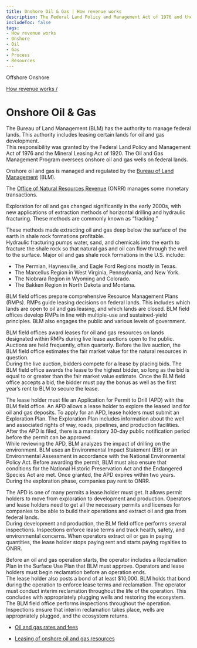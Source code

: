 ```yaml
---
title: Onshore Oil & Gas | How revenue works
description: The Federal Land Policy and Management Act of 1976 and the Mineral Leasing Act of 1920 grant BLM the authority to manage federal lands, including leasing certain lands for oil and gas development. The Oil and Gas Management Program oversees onshore oil and gas wells on federal lands.
includeToc: false
tags:
- How revenue works
- Onshore
- Oil
- Gas
- Process
- Resources
---
```


<PageTabs>
  <PageTab alt={'Navigate to Offshore Oil and Gas'} to={'/how-revenue-works/offshore-oil-gas/'}>
    Offshore
  </PageTab>
  <PageTab>
    Onshore
  </PageTab>
</PageTabs>
<Box bgcolor='primary.main'>
<Container maxWidth="lg">
<Grid container alignItems='center'>
<Grid item xs={12} sm={8}>
<Box p={3} pl={0}>

[How revenue works /](/how-revenue-works/)

# Onshore Oil & Gas

The Bureau of Land Management (BLM) has the authority to manage federal lands. This authority includes leasing certain lands for oil and gas development.
<br />
This responsibility was granted by the Federal Land Policy and Management Act of 1976 and the Mineral Leasing Act of 1920. The Oil and Gas Management Program oversees onshore oil and gas wells on federal lands.

</Box>
</Grid>
<Grid container xs={12} sm={4} >
<Box p={3} border={4} borderTop={0} borderBottom={0} borderColor='white'>
<Grid container xs={12}>
<Grid item xs={8}>

Onshore oil and gas is managed and regulated by the [Bureau of Land Management](https://www.blm.gov/) (BLM).

</Grid>
<Grid item xs={4}>
<Box p={4}><BlmLogoImg></BlmLogoImg></Box>
</Grid>
<Grid item xs={8}>

The [Office of Natural Resources Revenue](http://www.onrr.gov/) (ONRR) manages some monetary transactions.

</Grid>
<Grid item xs={4}>
<Box p={4}><OnrrLogoImg></OnrrLogoImg></Box>
</Grid>
</Grid>
</Box>
</Grid>
</Grid>

</Container>
</Box>

<OnshoreOilGasBackground>

<Grid container spacing={2} alignItems='flex-start'>
<Grid item xs={12} sm={4}>
<Box p={9} m={9}  display={{ xs: 'none', sm: 'block' }}/>
<Box p={8} display={{ xs: 'block', sm: 'none' }}/>
<DidYouKnowCard>

Exploration for oil and gas changed significantly in the early 2000s, with new applications of extraction methods of horizontal drilling and hydraulic fracturing. These methods are commonly known as “fracking.”

<CollapsibleContent>

These methods made extracting oil and gas deep below the surface of the earth in shale rock formations profitable.
<br />
Hydraulic fracturing pumps water, sand, and chemicals into the earth to fracture the shale rock so that natural gas and oil can flow through the well to the surface. 
Major oil and gas shale rock formations in the U.S. include:

- The Permian, Haynesville, and Eagle Ford Regions mostly in Texas.
- The Marcellus Region in West Virginia, Pennsylvania, and New York.
- The Niobrara Region in Wyoming and Colorado.
- The Bakken Region in North Dakota and Montana.

</CollapsibleContent>
</DidYouKnowCard>
</Grid>
<Grid item xs={12} sm={1}>
</Grid>
<Grid item xs={12} sm={7}>
<Box mt={5}>
<ProcessCard step={1} name={'Plan'}>

BLM field offices prepare comprehensive Resource Management Plans (RMPs). RMPs guide leasing decisions on federal lands.  This includes which lands are open to oil and gas leasing, and which lands are closed. BLM field offices develop RMPs in line with multiple-use and sustained-yield principles. BLM also engages the public and various levels of government.

</ProcessCard>
<ProcessCard step={2} name={'Lease'}>

BLM field offices award leases for oil and gas resources on lands designated within RMPs during live lease auctions open to the public.  Auctions are held frequently, often quarterly. Before the live auction, the BLM field office estimates the <GlossaryTerm>fair market value</GlossaryTerm> for the natural resources in question.
<br />
During the live auction, bidders compete for a lease by placing bids. The BLM field office awards the lease to the highest bidder, so long as the bid is equal to or greater than the fair market value estimate. Once the BLM field office accepts a bid, the bidder must pay the <GlossaryTerm>bonus</GlossaryTerm> as well as the first year’s rent to BLM to secure the lease.

</ProcessCard>
<ProcessCard step={3} name={'Explore'}>

The lease holder must file an Application for Permit to Drill (APD) with the BLM field office. An APD allows a lease holder to explore the leased land for oil and gas deposits. To apply for an APD, lease holders must submit an Exploration Plan. The Exploration Plan includes information about the well and associated rights of way, roads, pipelines, and production facilities. After the APD is filed, there is a mandatory 30-day public notification period before the permit can be approved.
<br />
While reviewing the APD, BLM analyzes the impact of drilling on the environment. BLM uses an <GlossaryTerm>Environmental Impact Statement (EIS)</GlossaryTerm> or an Environmental Assessment in accordance with the National Environmental Policy Act. Before awarding the permit, BLM must also ensure that conditions for the National Historic Preservation Act and the Endangered Species Act are met. Once granted, the APD expires within two years. During the exploration phase, companies pay <GlossaryTerm>rent</GlossaryTerm> to ONRR.

</ProcessCard>
<ProcessCard step={4} name={'Develop'}>

The APD is one of many permits a lease holder must get. It allows permit holders to move from exploration to development and production. Operators and lease holders need to get all the necessary permits and licenses for companies to be able to build their operations and extract oil and gas from federal lands.
<br />
During development and production, the BLM field office performs several inspections.  Inspections enforce lease terms and track health, safety, and environmental concerns. When operators extract oil or gas in paying quantities, the lease holder stops paying rent and starts paying <GlossaryTerm>royalties</GlossaryTerm> to ONRR.

</ProcessCard>
<ProcessCard step={5} name={'Decommission and reclaim'}>

Before an oil and gas operation starts, the operator includes a Reclamation Plan in the Surface Use Plan that BLM must approve. Operators and lease holders must begin reclamation before an operation ends. 
<br />
The lease holder also posts a bond of at least $10,000. BLM holds that bond during the operation to enforce lease terms and reclamation. The operator must conduct interim reclamation throughout the life of the operation. This concludes with appropriately plugging wells and restoring the ecosystem. The BLM field office performs inspections throughout the operation. Inspections ensure that interim reclamation takes place, wells are appropriately plugged, and the ecosystem returns.

</ProcessCard>
<ProcessCard name={'Rates and fees'} defaultExpanded={true}>

- [Oil and gas rates and fees](/how-revenue-works/revenues/#Oil-and-gas)

</ProcessCard>
<ProcessCard name={'Learn more'} defaultExpanded={true}>

- [Leasing of onshore oil and gas resources](https://www.blm.gov/programs/energy-and-minerals/oil-and-gas/leasing)

</ProcessCard>
</Box>
</Grid>
</Grid>
</OnshoreOilGasBackground>
